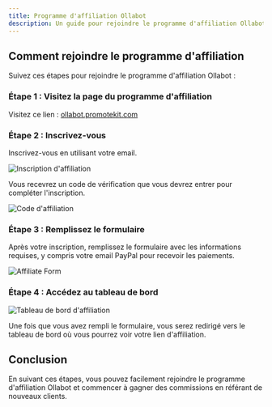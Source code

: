 ```yaml
---
title: Programme d'affiliation Ollabot
description: Un guide pour rejoindre le programme d'affiliation Ollabot et gagner des commissions.
---
```

## Comment rejoindre le programme d'affiliation

Suivez ces étapes pour rejoindre le programme d'affiliation Ollabot :

### Étape 1 : Visitez la page du programme d'affiliation

Visitez ce lien : [ollabot.promotekit.com](https://ollabot.promotekit.com)

### Étape 2 : Inscrivez-vous
Inscrivez-vous en utilisant votre email. 

![Inscription d'affiliation](/images/affiliate/affiliate_signup.png)

Vous recevrez un code de vérification que vous devrez entrer pour compléter l'inscription.

![Code d'affiliation](/images/affiliate/affiliate_code.png)

### Étape 3 : Remplissez le formulaire

Après votre inscription, remplissez le formulaire avec les informations requises, y compris votre email PayPal pour recevoir les paiements.

![Affiliate Form](/images/affiliate/affiliate_form.png)

### Étape 4 : Accédez au tableau de bord

![Tableau de bord d'affiliation](/images/affiliate/affiliate_dashboard.png)

Une fois que vous avez rempli le formulaire, vous serez redirigé vers le tableau de bord où vous pourrez voir votre lien d'affiliation.

## Conclusion

En suivant ces étapes, vous pouvez facilement rejoindre le programme d'affiliation Ollabot et commencer à gagner des commissions en référant de nouveaux clients.
